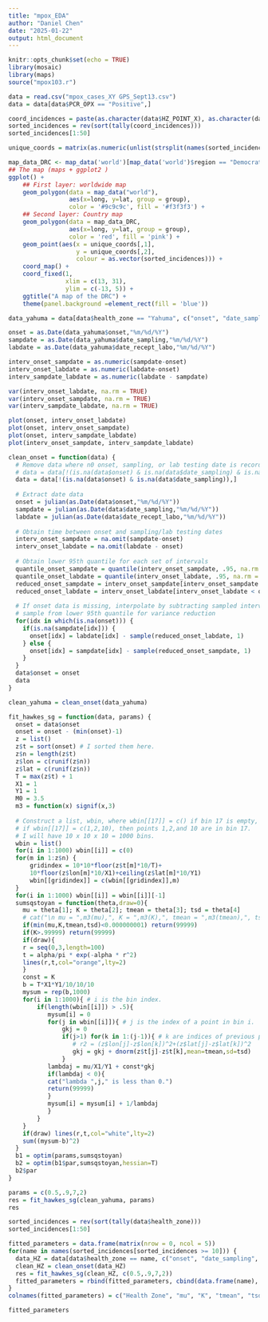 ```yaml
---
title: "mpox_EDA"
author: "Daniel Chen"
date: "2025-01-22"
output: html_document
---
```


```r
knitr::opts_chunk$set(echo = TRUE)
library(mosaic)
library(maps)
source("mpox103.r")
```

```r
data = read.csv("mpox_cases_XY GPS_Sept13.csv")
data = data[data$PCR_OPX == "Positive",]
```

```r
coord_incidences = paste(as.character(data$HZ_POINT_X), as.character(data$HZ_POINT_Y))
sorted_incidences = rev(sort(tally(coord_incidences)))
sorted_incidences[1:50]
```
```r
unique_coords = matrix(as.numeric(unlist(strsplit(names(sorted_incidences), split = " "))), ncol = 2, byrow = T)
```


```r
map_data_DRC <- map_data('world')[map_data('world')$region == "Democratic Republic of the Congo",]
## The map (maps + ggplot2 )
ggplot() +
    ## First layer: worldwide map
    geom_polygon(data = map_data("world"),
                 aes(x=long, y=lat, group = group),
                 color = '#9c9c9c', fill = '#f3f3f3') +
    ## Second layer: Country map
    geom_polygon(data = map_data_DRC,
                 aes(x=long, y=lat, group = group),
                 color = 'red', fill = 'pink') +
    geom_point(aes(x = unique_coords[,1], 
                   y = unique_coords[,2],
                   colour = as.vector(sorted_incidences))) +
    coord_map() +
    coord_fixed(1,
                xlim = c(13, 31),
                ylim = c(-13, 5)) +
    ggtitle("A map of the DRC") +
    theme(panel.background =element_rect(fill = 'blue'))
```
```r
data_yahuma = data[data$health_zone == "Yahuma", c("onset", "date_sampling", "date_recept_labo", "HZ_POINT_X", "HZ_POINT_Y")]
```

```r
onset = as.Date(data_yahuma$onset,"%m/%d/%Y") 
sampdate = as.Date(data_yahuma$date_sampling,"%m/%d/%Y") 
labdate = as.Date(data_yahuma$date_recept_labo,"%m/%d/%Y")

interv_onset_sampdate = as.numeric(sampdate-onset)
interv_onset_labdate = as.numeric(labdate-onset)
interv_sampdate_labdate = as.numeric(labdate - sampdate)

var(interv_onset_labdate, na.rm = TRUE)
var(interv_onset_sampdate, na.rm = TRUE)
var(interv_sampdate_labdate, na.rm = TRUE)
```
```r
plot(onset, interv_onset_labdate)
plot(onset, interv_onset_sampdate)
plot(onset, interv_sampdate_labdate)
plot(interv_onset_sampdate, interv_sampdate_labdate)
```



```r
clean_onset = function(data) {
  # Remove data where n0 onset, sampling, or lab testing date is recorded
  # data = data[!(is.na(data$onset) & is.na(data$date_sampling) & is.na(data$date_recept_labo)),]
  data = data[!(is.na(data$onset) & is.na(data$date_sampling)),]
  
  # Extract date data
  onset = julian(as.Date(data$onset,"%m/%d/%Y")) 
  sampdate = julian(as.Date(data$date_sampling,"%m/%d/%Y")) 
  labdate = julian(as.Date(data$date_recept_labo,"%m/%d/%Y"))
  
  # Obtain time between onset and sampling/lab testing dates
  interv_onset_sampdate = na.omit(sampdate-onset)
  interv_onset_labdate = na.omit(labdate - onset)
  
  # Obtain lower 95th quantile for each set of intervals
  quantile_onset_sampdate = quantile(interv_onset_sampdate, .95, na.rm = TRUE)
  quantile_onset_labdate = quantile(interv_onset_labdate, .95, na.rm = TRUE)
  reduced_onset_sampdate = interv_onset_sampdate[interv_onset_sampdate < quantile_onset_sampdate]
  reduced_onset_labdate = interv_onset_labdate[interv_onset_labdate < quantile_onset_labdate]
  
  # If onset data is missing, interpolate by subtracting sampled interval from appropriate date
  # sample from lower 95th quantile for variance reduction
  for(idx in which(is.na(onset))) {
    if(is.na(sampdate[idx])) {
      onset[idx] = labdate[idx] - sample(reduced_onset_labdate, 1)
    } else {
      onset[idx] = sampdate[idx] - sample(reduced_onset_sampdate, 1)
    }
  }
  data$onset = onset
  data
}
```

```r
clean_yahuma = clean_onset(data_yahuma)
```

```r
fit_hawkes_sg = function(data, params) {
  onset = data$onset
  onset = onset - (min(onset)-1)
  z = list() 
  z$t = sort(onset) # I sorted them here. 
  z$n = length(z$t)
  z$lon = c(runif(z$n))
  z$lat = c(runif(z$n))
  T = max(z$t) + 1
  X1 = 1
  Y1 = 1
  M0 = 3.5
  m3 = function(x) signif(x,3) 
  
  # Construct a list, wbin, where wbin[[17]] = c() if bin 17 is empty, and 
  # if wbin[[17]] = c(1,2,10), then points 1,2,and 10 are in bin 17. 
  # I will have 10 x 10 x 10 = 1000 bins. 
  wbin = list()
  for(i in 1:1000) wbin[[i]] = c(0)
  for(m in 1:z$n) {
      gridindex = 10*10*floor(z$t[m]*10/T)+
      10*floor(z$lon[m]*10/X1)+ceiling(z$lat[m]*10/Y1)
      wbin[[gridindex]] = c(wbin[[gridindex]],m)
  }
  for(i in 1:1000) wbin[[i]] = wbin[[i]][-1]
  sumsqstoyan = function(theta,draw=0){
    mu = theta[1]; K = theta[2]; tmean = theta[3]; tsd = theta[4]  
    # cat("\n mu = ",m3(mu),", K = ",m3(K),", tmean = ",m3(tmean),", tsd = ",m3(tsd),".\n") 
    if(min(mu,K,tmean,tsd)<0.000000001) return(99999) 
    if(K>.99999) return(99999)
    if(draw){
    r = seq(0,3,length=100)
    t = alpha/pi * exp(-alpha * r^2)
    lines(r,t,col="orange",lty=2) 
    }
    const = K
    b = T*X1*Y1/10/10/10
    mysum = rep(b,1000)
    for(i in 1:1000){ # i is the bin index. 
        if(length(wbin[[i]]) > .5){
           mysum[i] = 0
           for(j in wbin[[i]]){ # j is the index of a point in bin i. 
               gkj = 0
               if(j>1) for(k in 1:(j-1)){ # k are indices of previous points. 
                  # r2 = (z$lon[j]-z$lon[k])^2+(z$lat[j]-z$lat[k])^2
                  gkj = gkj + dnorm(z$t[j]-z$t[k],mean=tmean,sd=tsd)
               }
           lambdaj = mu/X1/Y1 + const*gkj
           if(lambdaj < 0){
    	   cat("lambda ",j," is less than 0.")
    	   return(99999)
           }
           mysum[i] = mysum[i] + 1/lambdaj
           }
        }
    }
    if(draw) lines(r,t,col="white",lty=2) 
    sum((mysum-b)^2)
  }
  b1 = optim(params,sumsqstoyan)
  b2 = optim(b1$par,sumsqstoyan,hessian=T)
  b2$par
}
```

```r
params = c(0.5,.9,7,2)
res = fit_hawkes_sg(clean_yahuma, params)
res
```
```r
sorted_incidences = rev(sort(tally(data$health_zone)))
sorted_incidences[1:50]
```

```r
fitted_parameters = data.frame(matrix(nrow = 0, ncol = 5))
for(name in names(sorted_incidences[sorted_incidences >= 10])) {
  data_HZ = data[data$health_zone == name, c("onset", "date_sampling", "date_recept_labo", "HZ_POINT_X", "HZ_POINT_Y")]
  clean_HZ = clean_onset(data_HZ)
  res = fit_hawkes_sg(clean_HZ, c(0.5,.9,7,2))
  fitted_parameters = rbind(fitted_parameters, cbind(data.frame(name), matrix(res, ncol = 4)))
}
colnames(fitted_parameters) = c("Health Zone", "mu", "K", "tmean", "tsd")
```

```r
fitted_parameters
```

